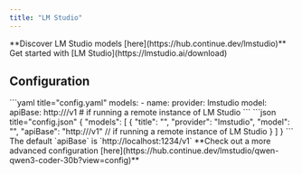```yaml
---
title: "LM Studio"
---
```


<Tip>
  **Discover LM Studio models [here](https://hub.continue.dev/lmstudio)**
</Tip>

<Info>
  Get started with [LM Studio](https://lmstudio.ai/download)
</Info>

## Configuration

<Tabs>
  <Tab title="YAML">
  ```yaml title="config.yaml"
  models:
    - name: <MODEL_NAME>
      provider: lmstudio
      model: <MODEL_ID>
      apiBase: http://<MY_ENDPOINT>/v1 # if running a remote instance of LM Studio
  ```
  </Tab>
  <Tab title="JSON (Deprecated)">
  ```json title="config.json"
  {
    "models": [
      {
        "title": "<MODEL_NAME>",
        "provider": "lmstudio",
        "model": "<MODEL_ID>",
        "apiBase": "http://<MY_ENDPOINT>/v1" // if running a remote instance of LM Studio
      }
    ]
  }
  ```
  </Tab>
</Tabs>

<Note>
  The default `apiBase` is `http://localhost:1234/v1`
</Note>

<Info>
  **Check out a more advanced configuration [here](https://hub.continue.dev/lmstudio/qwen-qwen3-coder-30b?view=config)**
</Info>